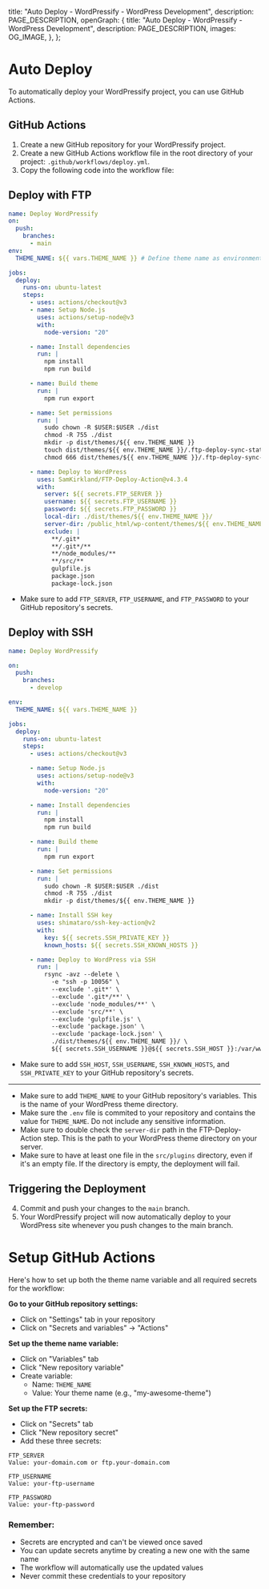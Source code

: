 
  title: "Auto Deploy - WordPressify - WordPress Development",
  description: PAGE_DESCRIPTION,
  openGraph: {
    title: "Auto Deploy - WordPressify - WordPress Development",
    description: PAGE_DESCRIPTION,
    images: OG_IMAGE,
  },
};

# Auto Deploy

To automatically deploy your WordPressify project, you can use GitHub Actions.

## GitHub Actions

1. Create a new GitHub repository for your WordPressify project.
2. Create a new GitHub Actions workflow file in the root directory of your project: <code>.github/workflows/deploy.yml</code>.
3. Copy the following code into the workflow file:

## Deploy with FTP

```yaml
name: Deploy WordPressify
on:
  push:
    branches:
      - main
env:
  THEME_NAME: ${{ vars.THEME_NAME }} # Define theme name as environment variable

jobs:
  deploy:
    runs-on: ubuntu-latest
    steps:
      - uses: actions/checkout@v3
      - name: Setup Node.js
        uses: actions/setup-node@v3
        with:
          node-version: "20"

      - name: Install dependencies
        run: |
          npm install
          npm run build

      - name: Build theme
        run: |
          npm run export

      - name: Set permissions
        run: |
          sudo chown -R $USER:$USER ./dist
          chmod -R 755 ./dist
          mkdir -p dist/themes/${{ env.THEME_NAME }}
          touch dist/themes/${{ env.THEME_NAME }}/.ftp-deploy-sync-state.json
          chmod 666 dist/themes/${{ env.THEME_NAME }}/.ftp-deploy-sync-state.json

      - name: Deploy to WordPress
        uses: SamKirkland/FTP-Deploy-Action@v4.3.4
        with:
          server: ${{ secrets.FTP_SERVER }}
          username: ${{ secrets.FTP_USERNAME }}
          password: ${{ secrets.FTP_PASSWORD }}
          local-dir: ./dist/themes/${{ env.THEME_NAME }}/
          server-dir: /public_html/wp-content/themes/${{ env.THEME_NAME }}/
          exclude: |
            **/.git*
            **/.git*/**
            **/node_modules/**
            **/src/**
            gulpfile.js
            package.json
            package-lock.json
```

- Make sure to add <code>FTP_SERVER</code>, <code>FTP_USERNAME</code>, and <code>FTP_PASSWORD</code> to your GitHub repository's secrets.

## Deploy with SSH

```yaml
name: Deploy WordPressify

on:
  push:
    branches:
      - develop

env:
  THEME_NAME: ${{ vars.THEME_NAME }}

jobs:
  deploy:
    runs-on: ubuntu-latest
    steps:
      - uses: actions/checkout@v3

      - name: Setup Node.js
        uses: actions/setup-node@v3
        with:
          node-version: "20"

      - name: Install dependencies
        run: |
          npm install
          npm run build

      - name: Build theme
        run: |
          npm run export

      - name: Set permissions
        run: |
          sudo chown -R $USER:$USER ./dist
          chmod -R 755 ./dist
          mkdir -p dist/themes/${{ env.THEME_NAME }}

      - name: Install SSH key
        uses: shimataro/ssh-key-action@v2
        with:
          key: ${{ secrets.SSH_PRIVATE_KEY }}
          known_hosts: ${{ secrets.SSH_KNOWN_HOSTS }}

      - name: Deploy to WordPress via SSH
        run: |
          rsync -avz --delete \
            -e "ssh -p 10056" \
            --exclude '.git*' \
            --exclude '.git*/**' \
            --exclude 'node_modules/**' \
            --exclude 'src/**' \
            --exclude 'gulpfile.js' \
            --exclude 'package.json' \
            --exclude 'package-lock.json' \
            ./dist/themes/${{ env.THEME_NAME }}/ \
            ${{ secrets.SSH_USERNAME }}@${{ secrets.SSH_HOST }}:/var/www/riangle/wordpress/wp-content/themes/${{ env.THEME_NAME }}/
```

- Make sure to add <code>SSH_HOST</code>, <code>SSH_USERNAME</code>, <code>SSH_KNOWN_HOSTS</code>, and <code>SSH_PRIVATE_KEY</code> to your GitHub repository's secrets.

---

- Make sure to add <code>THEME_NAME</code> to your GitHub repository's variables. This is the name of your WordPress theme directory.
- Make sure the <code>.env</code> file is commited to your repository and contains the value for <code>THEME_NAME</code>. Do not include any sensitive information.
- Make sure to double check the <code>server-dir</code> path in the FTP-Deploy-Action step. This is the path to your WordPress theme directory on your server.
- Make sure to have at least one file in the <code>src/plugins</code> directory, even if it's an empty file. If the directory is empty, the deployment will fail.


## Triggering the Deployment

4. Commit and push your changes to the <code>main</code> branch.
5. Your WordPressify project will now automatically deploy to your WordPress site whenever you push changes to the main branch.

# Setup GitHub Actions

Here's how to set up both the theme name variable and all required secrets for the workflow:

**Go to your GitHub repository settings:**

- Click on "Settings" tab in your repository
- Click on "Secrets and variables" → "Actions"


**Set up the theme name variable:**

- Click on "Variables" tab
- Click "New repository variable"
- Create variable:
  - Name: <code>THEME_NAME</code>
  - Value: Your theme name  (e.g., "my-awesome-theme")


**Set up the FTP secrets:**

- Click on "Secrets" tab
- Click "New repository secret"
- Add these three secrets:

```
FTP_SERVER
Value: your-domain.com or ftp.your-domain.com

FTP_USERNAME
Value: your-ftp-username

FTP_PASSWORD
Value: your-ftp-password
```

### Remember:

- Secrets are encrypted and can't be viewed once saved
- You can update secrets anytime by creating a new one with the same name
- The workflow will automatically use the updated values
- Never commit these credentials to your repository

